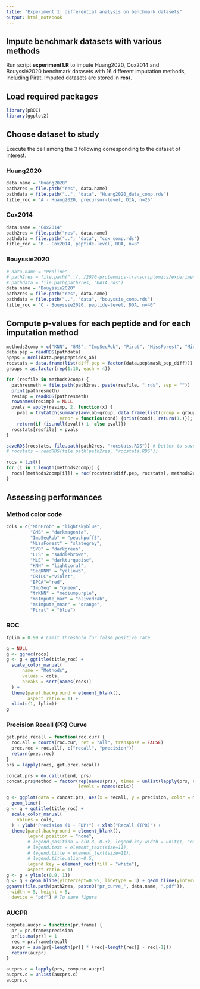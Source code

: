 ```yaml
---
title: "Experiment 1: differential analysis on benchmark datasets"
output: html_notebook
---
```



## Impute benchmark datasets with various methods

Run script **experiment1.R** to impute Huang2020, Cox2014 and Bouyssié2020 benchmark datasets with 16 different imputation methods, including Pirat. Imputed datasets are stored in **res/**.

## Load required packages

```r
library(pROC)
library(ggplot2)
```


## Choose dataset to study

Execute the cell among the 3 following corresponding to the dataset of interest.

### Huang2020

```r
data.name = "Huang2020"
path2res = file.path("res", data.name)
pathdata = file.path("..", "data", "Huang2020_data_comp.rds")
title_roc = "A - Huang2020, precursor-level, DIA, n=25"
```

### Cox2014

```r
data.name = "Cox2014"
path2res = file.path("res", data.name)
pathdata = file.path("..", "data", "cox_comp.rds")
title_roc = "B - Cox2014, peptide-level, DDA, n=8"
```


### Bouyssié2020

```r
# data.name = "Proline"
# path2res = file.path("../../2020-proteomics-transcriptomics/experiments/", data.name, "543210_w_shared")
# pathdata = file.path(path2res, "DATA.rds")
data.name = "Bouyssie2020"
path2res = file.path("res", data.name)
pathdata = file.path("..", "data", "bouyssie_comp.rds")
title_roc = "C - Bouyssie2020, peptide-level, DDA, n=40"
```

## Compute p-values for each peptide and for each imputation method

```r
methods2comp = c("KNN", "GMS", "ImpSeqRob", "Pirat", "MissForest", "MinProb", "QRILC", "SVD", "LLS", "trKNN", "SeqKNN", "ImpSeq", "BPCA", "MLE", "msImpute_mar", "msImpute_mnar")
data.pep = readRDS(pathdata)
npeps = ncol(data.pep$peptides_ab)
rocstats = data.frame(list(diff.pep = factor(data.pep$mask_pep_diff)))
groups = as.factor(rep(1:10, each = 4))

for (resfile in methods2comp) {
  pathresmeth = file.path(path2res, paste(resfile, ".rds", sep = ""))
  print(pathresmeth)
  resimp = readRDS(pathresmeth)
  rownames(resimp) = NULL
  pvals = apply(resimp, 2, function(x) {
    pval = tryCatch(summary(aov(ab~group, data.frame(list(group = groups, ab = x))))[[1]][1,5],
                    error = function(cond) {print(cond); return(1.)});
    return(if (is.null(pval)) 1. else pval)})
  rocstats[resfile] = pvals
}

saveRDS(rocstats, file.path(path2res, "rocstats.RDS")) # better to save as computation is a bit long
# rocstats = readRDS(file.path(path2res, "rocstats.RDS"))

rocs = list()
for (i in 1:length(methods2comp)) {
  rocs[[methods2comp[i]]] = roc(rocstats$diff.pep, rocstats[, methods2comp[i]])
}
```

## Assessing performances

### Method color code

```r
cols = c("MinProb" = "lightskyblue",
         "GMS" = "darkmagenta",
         "ImpSeqRob" = "peachpuff3",
         "MissForest" = "slategray",
         "SVD" = "darkgreen",
         "LLS" = "saddlebrown",
         "MLE" = "darkturquoise",
         "KNN" = "lightcoral",
         "SeqKNN" = "yellow3",
         "QRILC"="violet",
         "BPCA"="red", 
         "ImpSeq" = "green", 
         "trKNN" = "mediumpurple",
         "msImpute_mar" = "olivedrab",
         "msImpute_mnar" = "orange",
         "Pirat" = "blue")
```


### ROC

```r
fplim = 0.99 # Limit threshold for false positive rate

g = NULL
g <- ggroc(rocs)
g <- g + ggtitle(title_roc) +
  scale_color_manual(
      name = "Methods",
      values = cols,
      breaks = sort(names(rocs))
  ) +
  theme(panel.background = element_blank(),
        aspect.ratio = 1) + 
  xlim(c(1, fplim)) 
g
```

###  Precision Recall (PR) Curve

```r
get.prec.recall = function(roc.cur) {
  roc.all = coords(roc.cur, ret = "all", transpose = FALSE)
  prec.rec = roc.all[, c("recall", "precision")]
  return(prec.rec)
}
prs = lapply(rocs, get.prec.recall)

concat.prs = do.call(rbind, prs)
concat.prs$Method = factor(rep(names(prs), times = unlist(lapply(prs, nrow))),
                           levels = names(cols))

g <- ggplot(data = concat.prs, aes(x = recall, y = precision, color = Method)) +
  geom_line()
g <- g + ggtitle(title_roc) +
  scale_color_manual(
    values = cols,
  ) + ylab("Precision (1 - FDP)") + xlab("Recall (TPR)") +
  theme(panel.background = element_blank(),
        legend.position = "none",
        # legend.position = c(0.8, 0.3), legend.key.width = unit(1, "cm"), 
        # legend.text = element_text(size=11), 
        # legend.title = element_text(size=11),
        # legend.title.align=0.5,
        legend.key = element_rect(fill = "white"),
        aspect.ratio = 1)
g <- g + ylim(c(0.9, 1))
g <- g + geom_hline(yintercept=0.95, linetype = 3) + geom_hline(yintercept=0.99, linetype = 3)
ggsave(file.path(path2res, paste0("pr_curve_", data.name, ".pdf")),
  width = 5, height = 5,
  device = "pdf") # To save figure
```

### AUCPR

```r
compute.aucpr = function(pr.frame) {
  pr = pr.frame$precision
  pr[is.na(pr)] = 1
  rec = pr.frame$recall
  aucpr = sum(pr[-length(pr)] * (rec[-length(rec)] - rec[-1]))
  return(aucpr)
}

aucprs.c = lapply(prs, compute.aucpr)
aucprs.c = unlist(aucprs.c)
aucprs.c
```